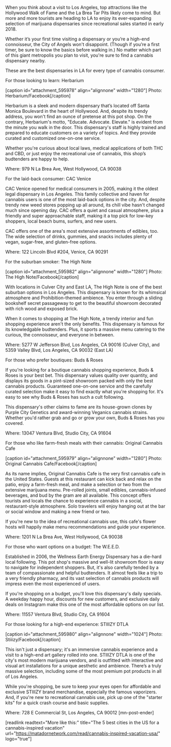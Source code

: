 When you think about a visit to Los Angeles, top attractions like the Hollywood Walk of Fame and the La Brea Tar Pits likely come to mind. But more and more tourists are heading to LA to enjoy its ever-expanding selection of marijuana dispensaries since recreational sales started in early 2018. 

Whether it’s your first time visiting a dispensary or you’re a high-end connoisseur, the City of Angels won't disappoint. (Though if you’re a first timer, be sure to know the basics before walking in.) No matter which part of this giant metropolis you plan to visit, you're sure to find a cannabis dispensary nearby.

These are the best dispensaries in LA for every type of cannabis consumer.
  
For those looking to learn: Herbarium 

[caption id="attachment_595978" align="alignnone" width="1280"] Photo: Herbarium/Facebook[/caption]

Herbarium is a sleek and modern dispensary that’s located off Santa Monica Boulevard in the heart of Hollywood. And, despite its trendy address, you won't find an ounce of pretense at this pot shop. On the contrary, Herbarium's motto, "Educate. Advocate. Elevate." is evident from the minute you walk in the door. This dispensary's staff is highly trained and prepared to educate customers on a variety of topics. And they provide curated and customized one-on-one service. 

Whether you're curious about local laws, medical applications of both THC and CBD, or just enjoy the recreational use of cannabis, this shop’s budtenders are happy to help. 

Where: 979 N La Brea Ave, West Hollywood, CA 90038

For the laid-back consumer: CAC Venice

CAC Venice opened for medical consumers in 2005, making it the oldest legal dispensary in Los Angeles. This family collective and haven for cannabis users is one of the most laid-back options in the city. And, despite trendy new weed stores popping up all around, its chill vibe hasn't changed much since opening day. CAC offers a quiet and casual atmosphere, plus a friendly and super approachable staff, making it a top pick for low-key shoppers, local beach bums, surfers, and new users. 

CAC offers one of the area's most extensive assortments of edibles, too. The wide selection of drinks, gummies, and snacks includes plenty of vegan, sugar-free, and gluten-free options. 

Where: 122 Lincoln Blvd #204, Venice, CA 90291

For the suburban smoker: The High Note 

[caption id="attachment_595982" align="alignnone" width="1280"] Photo: The High Note/Facebook[/caption]

With locations in Culver City and East LA, The High Note is one of the best suburban options in Los Angeles. This dispensary is known for its whimsical atmosphere and Prohibition-themed ambience. You enter through a sliding bookshelf secret passageway to get to the beautiful showroom decorated with rich wood and exposed brick. 

When it comes to shopping at The High Note, a trendy interior and fun shopping experience aren't the only benefits. This dispensary is famous for its knowledgable budtenders. Plus, it sports a massive menu catering to the curious, the connoisseur, and everyone in between. 

Where: 5277 W Jefferson Blvd, Los Angeles, CA 90016 (Culver City), and 5359 Valley Blvd, Los Angeles, CA 90032 (East LA)

For those who prefer boutiques: Buds & Roses

If you're looking for a boutique cannabis shopping experience, Buds & Roses is your best bet. This dispensary values quality over quantity, and displays its goods in a pint-sized showroom packed with only the best cannabis products. Guaranteed one-on-one service and the carefully curated selection make it easy to find exactly what you're shopping for. It's easy to see why Buds & Roses has such a cult following.

This dispensary's other claims to fame are its house-grown clones by Purple City Genetics and award-winning Veganics cannabis strains. Whether you'd rather grab and go or grow your own, Buds & Roses has you covered.

Where: 13047 Ventura Blvd, Studio City, CA 91604

For those who like farm-fresh meals with their cannabis: Original Cannabis Cafe

[caption id="attachment_595979" align="alignnone" width="1280"] Photo: Original Cannabis Cafe/Facebook[/caption]

As its name implies, Original Cannabis Cafe is the very first cannabis cafe in the United States. Guests at this restaurant can kick back and relax on the patio, enjoy a farm-fresh meal, and make a selection or two from the extensive marijuana menu. Pre-rolled joints, small edibles, cannabis-infused beverages, and bud by the gram are all available. This concept offers tourists and locals the chance to experience cannabis in a social, restaurant-style atmosphere. Solo travelers will enjoy hanging out at the bar or social window and making a new friend or two.

If you're new to the idea of recreational cannabis use, this cafe's flower hosts will happily make menu recommendations and guide your experience. 

Where: 1201 N La Brea Ave, West Hollywood, CA 90038

For those who want options on a budget: The W.E.E.D.

Established in 2006, the Wellness Earth Energy Dispensary has a die-hard local following. This pot shop's massive and well-lit showroom floor is easy to navigate for independent shoppers. But, it's also carefully tended by a team of compassionate and helpful budtenders. It almost feels like a trip to a very friendly pharmacy, and its vast selection of cannabis products will impress even the most experienced of users. 

If you're shopping on a budget, you'll love this dispensary's daily specials. A weekday happy hour, discounts for new customers, and exclusive daily deals on Instagram make this one of the most affordable options on our list.

Where: 11557 Ventura Blvd, Studio City, CA 91604

For those looking for a high-end experience: STIIIZY DTLA

[caption id="attachment_595980" align="alignnone" width="1024"] Photo: Stiiizy/Facebook[/caption]

This isn't just a dispensary; it's an immersive cannabis experience and a visit to a high-end art gallery rolled into one. STIIIZY DTLA is one of the city's most modern marijuana vendors, and is outfitted with interactive and visual art installations for a unique aesthetic and ambience. There’s a truly massive selection, including some of the most premium pot products in all of Los Angeles. 

While you're shopping, be sure to keep your eyes open for affordable and exclusive STIIIZY brand merchandise, especially the famous vaporizers. And, if you're new to recreational cannabis use, pick up one of the "starter kits" for a quick crash course and basic supplies. 

Where: 728 E Commercial St, Los Angeles, CA 90012 [mn-post-ender]

[readlink readtext="More like this:" title="The 5 best cities in the US for a cannabis-inspired vacation"  url="https://matadornetwork.com/read/cannabis-inspired-vacation-usa/" logo="true"]